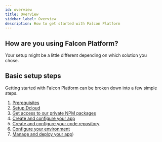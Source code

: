 ```yaml
---
id: overview
title: Overview
sidebar_label: Overview
description: How to get started with Falcon Platform
---
```



## How are you using Falcon Platform?

Your setup might be a little different depending on which solution you chose.

<Solutions />

## Basic setup steps

Getting started with Falcon Platform can be broken down into a few simple steps.

1. [Prerequisites](prerequisites)
2. [Setup Dcloud](dcloud)
3. [Get access to our private NPM packages](npm)
4. [Create and configure your app](create)
5. [Create and configure your code repository](repository)
6. [Configure your environment](configure)
7. [Manage and deploy your app](/platform/deployment/overview))
